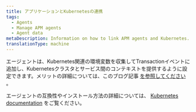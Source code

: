 ```yaml
---
title: アプリケーションとKubernetesの連携
tags:
  - Agents
  - Manage APM agents
  - Agent data
metaDescription: Information on how to link APM agents and Kubernetes.
translationType: machine
---
```


エージェントは、Kubernetes関連の環境変数を収集してTransactionイベントに追加し、Kubernetesクラスタとサービス間のコンテキストを提供するように設定できます。メリットの詳細については、このブログ記事 [を参照してください](https://blog.newrelic.com/engineering/monitoring-application-performance-in-kubernetes/ "新しいウィンドウにリンクが開きます。") 。

エージェントの互換性やインストール方法の詳細については、 [Kubernetes documentation](/docs/integrations/kubernetes-integration/metadata-injection/kubernetes-apm-metadata-injection) をご覧ください。
